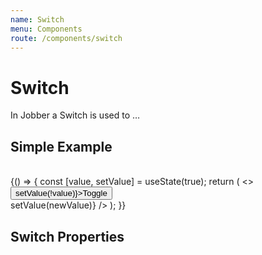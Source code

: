 ```yaml
---
name: Switch
menu: Components
route: /components/switch
---
```



# Switch

<ComponentStatus stage="pre" responsive="no" accessible="no" />

In Jobber a Switch is used to …

## Simple Example

<Playground>
  <Switch />
  <br />
  <Switch value={true} />
</Playground>

<Playground>
  {() => {
    const [value, setValue] = useState(true);
    return (
      <>
        <button onClick={() => setValue(!value)}>Toggle</button>
        <br />
        <Switch value={value} onChange={newValue => setValue(newValue)} />
      </>
    );
  }}
</Playground>

## Switch Properties

<Props of={Switch} />
